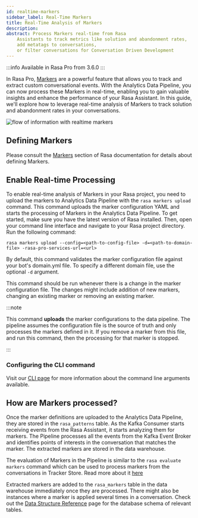 ```yaml
---
id: realtime-markers
sidebar_label: Real-Time Markers
title: Real-Time Analysis of Markers
description:
abstract: Process Markers real-time from Rasa
    Assistants to track metrics like solution and abandonment rates,
    add metatags to conversations,
    or filter conversations for Conversation Driven Development
---
```



<RasaProLabel />

:::info Available in Rasa Pro from 3.6.0
:::

<RasaProBanner />

In Rasa Pro, [Markers](../../markers.mdx) are a powerful feature that allows
you to track and extract custom conversational events. With the Analytics
Data Pipeline, you can now process these Markers in real-time, enabling
you to gain valuable insights and enhance the performance of your Rasa
Assistant. In this guide, we'll explore how to leverage real-time
analysis of Markers to track solution and abandonment rates in your conversations.

![flow of information with realtime markers](/img/analytics/realtime-markers.png)

## Defining Markers

Please consult the [Markers](../../markers.mdx/#defining-markers) section of Rasa documentation
for details about defining Markers.

## Enable Real-time Processing

To enable real-time analysis of Markers in your Rasa project, you need to
upload the markers to Analytics Data Pipeline with the `rasa markers upload`
command. This command uploads the marker configuration YAML and starts the
processing of Markers in the Analytics Data Pipeline. To get started,
make sure you have the latest version of Rasa installed. Then, open your command line
interface and navigate to your Rasa project directory. Run the following command:

```
rasa markers upload --config=<path-to-config-file> -d=<path-to-domain-file> -rasa-pro-services-url=<url>
```

By default, this command validates the marker configuration file against
your bot's domain.yml file. To specify a different domain file, use the
optional `-d` argument.

This command should be run whenever there is a change in the marker
configuration file. The changes might include addition of new markers,
changing an existing marker or removing an existing marker.

:::note

This command **uploads** the marker configurations to the data pipeline. The pipeline assumes the configuration
file is the source of truth and only processes the markers defined in it. If you remove a marker from this file,
and run this command, then the processing for that marker is stopped.

:::

### Configuring the CLI command

Visit our [CLI page](./command-line-interface.mdx#rasa-marker-upload)
for more information about the command line arguments available.

## How are Markers processed?

Once the marker definitions are uploaded to the Analytics Data Pipeline, they
are stored in the `rasa_patterns` table. As the Kafka Consumer starts receiving events
from the Rasa Assistant, it starts analyzing them for markers. The Pipeline 
processes all the events from the Kafka Event Broker and identifies points of 
interests in the conversation that matches the marker. The extracted markers are stored
in the data warehouse.

The evaluation of Markers in the Pipeline is similar to the `rasa evaluate markers`
command which can be used to process markers from the conversations in Tracker Store.
Read more about it [here](../../markers.mdx/#extracting-markers)

Extracted markers are added to the `rasa_markers` table in the data warehouse
immediately once they are processed. There might also be instances where
a marker is applied several times in a conversation. Check out the
[Data Structure Reference](data-structure-reference.mdx/#rasa-markers) page for the
database schema of relevant tables.
